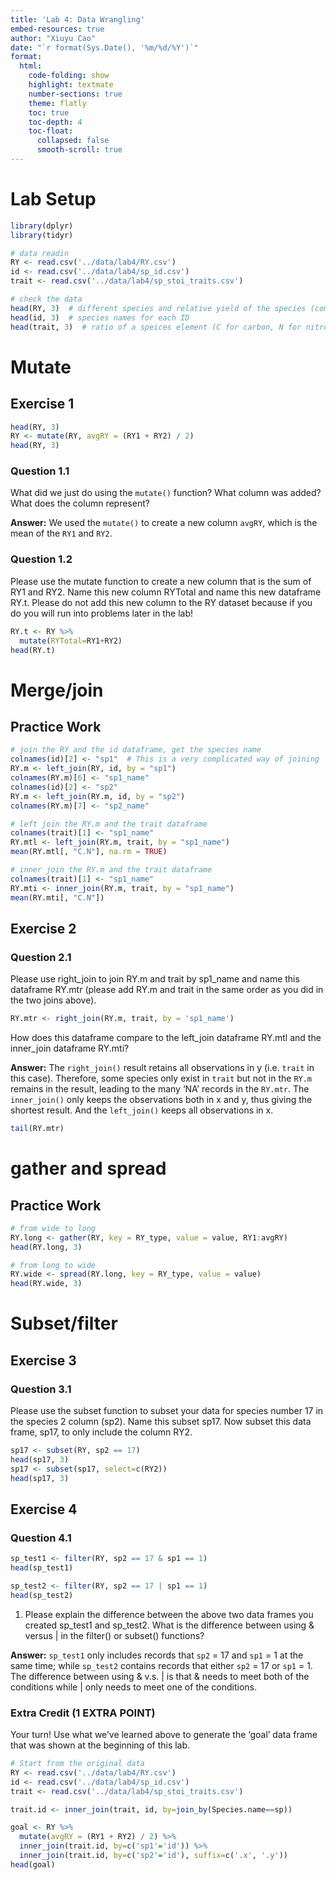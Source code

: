 ```yaml
---
title: 'Lab 4: Data Wrangling'
embed-resources: true
author: "Xiuyu Cao"
date: "`r format(Sys.Date(), '%m/%d/%Y')`"
format:
  html:
    code-folding: show
    highlight: textmate
    number-sections: true
    theme: flatly
    toc: true
    toc-depth: 4
    toc-float:
      collapsed: false
      smooth-scroll: true
---
```


# Lab Setup
```r
library(dplyr)
library(tidyr)

# data readin
RY <- read.csv('../data/lab4/RY.csv')
id <- read.csv('../data/lab4/sp_id.csv')
trait <- read.csv('../data/lab4/sp_stoi_traits.csv')
```

```r
# check the data
head(RY, 3)  # different species and relative yield of the species (compared to grow alone)
head(id, 3)  # species names for each ID
head(trait, 3)  # ratio of a speices element (C for carbon, N for nitrogen, and P for phosphorous)
```

# Mutate
## Exercise 1
```r
head(RY, 3)
RY <- mutate(RY, avgRY = (RY1 + RY2) / 2)
head(RY, 3)
```

### Question 1.1
What did we just do using the `mutate()` function? What column was added? What does the column represent?

**Answer:** We used the `mutate()` to create a new column `avgRY`, which is the mean of the `RY1` and `RY2`.

### Question 1.2
Please use the mutate function to create a new column that is the sum of RY1 and RY2. Name this new column RYTotal and name this new dataframe RY.t. Please do not add this new column to the RY dataset because if you do you will run into problems later in the lab!
```r
RY.t <- RY %>%
  mutate(RYTotal=RY1+RY2)
head(RY.t)
```

# Merge/join
## Practice Work
```r
# join the RY and the id dataframe, get the species name
colnames(id)[2] <- "sp1"  # This is a very complicated way of joining
RY.m <- left_join(RY, id, by = "sp1")
colnames(RY.m)[6] <- "sp1_name"
colnames(id)[2] <- "sp2"
RY.m <- left_join(RY.m, id, by = "sp2")
colnames(RY.m)[7] <- "sp2_name"

# left join the RY.m and the trait dataframe
colnames(trait)[1] <- "sp1_name"
RY.mtl <- left_join(RY.m, trait, by = "sp1_name")
mean(RY.mtl[, "C.N"], na.rm = TRUE)

# inner join the RY.m and the trait dataframe
colnames(trait)[1] <- "sp1_name"
RY.mti <- inner_join(RY.m, trait, by = "sp1_name")
mean(RY.mti[, "C.N"])
```
## Exercise 2
### Question 2.1
Please use right_join to join RY.m and trait by sp1_name and name this dataframe RY.mtr (please add RY.m and trait in the same order as you did in the two joins above).
```r
RY.mtr <- right_join(RY.m, trait, by = 'sp1_name')
```

How does this dataframe compare to the left_join dataframe RY.mtl and the inner_join dataframe RY.mti? 

**Answer:** The `right_join()` result retains all observations in y (i.e. `trait` in this case). Therefore, some species only exist in `trait` but not in the `RY.m` remains in the result, leading to the many 'NA' records in the `RY.mtr`. The `inner_join()` only keeps the observations both in x and y, thus giving the shortest result. And the `left_join()` keeps all observations in x.
```r
tail(RY.mtr)
```

# gather and spread
## Practice Work
```r
# from wide to long
RY.long <- gather(RY, key = RY_type, value = value, RY1:avgRY)
head(RY.long, 3)

# from long to wide
RY.wide <- spread(RY.long, key = RY_type, value = value)
head(RY.wide, 3)
```

# Subset/filter
## Exercise 3
### Question 3.1
Please use the subset function to subset your data for species number 17 in the species 2 column (sp2). Name this subset sp17. Now subset this data frame, sp17, to only include the column RY2.
```r
sp17 <- subset(RY, sp2 == 17)
head(sp17, 3)
sp17 <- subset(sp17, select=c(RY2))
head(sp17, 3)
```

## Exercise 4
### Question 4.1
```r
sp_test1 <- filter(RY, sp2 == 17 & sp1 == 1)
head(sp_test1)

sp_test2 <- filter(RY, sp2 == 17 | sp1 == 1)
head(sp_test2)
```
1.  Please explain the difference between the above two data frames you created sp_test1 and sp_test2. What is the difference between using & versus \| in the filter() or subset() functions? 

**Answer:** `sp_test1` only includes records that `sp2` = 17 and `sp1` = 1 at the same time; while `sp_test2` contains records that either `sp2` = 17 or `sp1` = 1. The difference between using & v.s. \| is that & needs to meet both of the conditions while \| only needs to meet one of the conditions.

### Extra Credit (1 EXTRA POINT)
Your turn! Use what we’ve learned above to generate the 'goal' data frame that was shown at the beginning of this lab.
```r
# Start from the original data
RY <- read.csv('../data/lab4/RY.csv')
id <- read.csv('../data/lab4/sp_id.csv')
trait <- read.csv('../data/lab4/sp_stoi_traits.csv')

trait.id <- inner_join(trait, id, by=join_by(Species.name==sp))

goal <- RY %>%
  mutate(avgRY = (RY1 + RY2) / 2) %>%
  inner_join(trait.id, by=c('sp1'='id')) %>%
  inner_join(trait.id, by=c('sp2'='id'), suffix=c('.x', '.y'))
head(goal)
```
